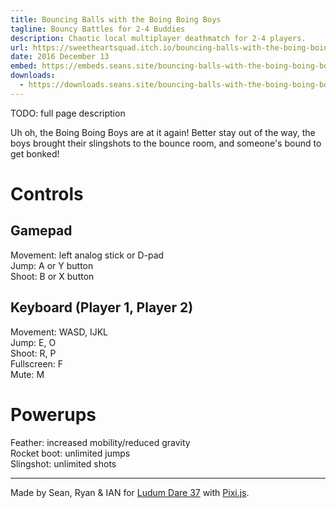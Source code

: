 ```yaml
---
title: Bouncing Balls with the Boing Boing Boys
tagline: Bouncy Battles for 2-4 Buddies
description: Chaotic local multiplayer deathmatch for 2-4 players.
url: https://sweetheartsquad.itch.io/bouncing-balls-with-the-boing-boing-boys
date: 2016 December 13
embed: https://embeds.seans.site/bouncing-balls-with-the-boing-boing-boys/?click
downloads:
  - https://downloads.seans.site/bouncing-balls-with-the-boing-boing-boys/
---
```


TODO: full page description


Uh oh, the Boing Boing Boys are at it again! Better stay out of the way, the boys brought their slingshots to the bounce room, and someone's bound to get bonked!

# Controls

## Gamepad

Movement: left analog stick or D-pad  
Jump: A or Y button  
Shoot: B or X button

## Keyboard (Player 1, Player 2)

Movement: WASD, IJKL  
Jump: E, O  
Shoot: R, P  
Fullscreen: F  
Mute: M

# Powerups

Feather: increased mobility/reduced gravity  
Rocket boot: unlimited jumps  
Slingshot: unlimited shots

---

Made by Sean, Ryan & IAN for [Ludum Dare 37](https://ldjam.com/) with [Pixi.js](http://www.pixijs.com/).
